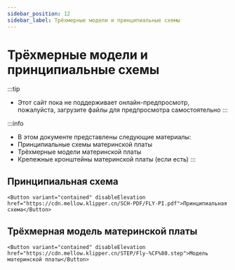 ```yaml
---
sidebar_position: 12
sidebar_label: Трёхмерные модели и принципиальные схемы
---
```





# Трёхмерные модели и принципиальные схемы


:::tip
* Этот сайт пока не поддерживает онлайн-предпросмотр, пожалуйста, загрузите файлы для предпросмотра самостоятельно
:::

:::info
* В этом документе представлены следующие материалы:
* Принципиальные схемы материнской платы
* Трёхмерные модели материнской платы
* Крепежные кронштейны материнской платы (если есть)
:::

## Принципиальная схема

    <Button variant="contained" disableElevation href="https://cdn.mellow.klipper.cn/SCH-PDF/FLY-PI.pdf">Принципиальная схема</Button>


## Трёхмерная модель материнской платы

    <Button variant="contained" disableElevation href="https://cdn.mellow.klipper.cn/STEP/Fly-%CF%80.step">Модель материнской платы</Button>
